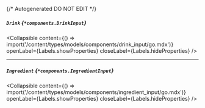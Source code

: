 {/* Autogenerated DO NOT EDIT  */}

##### `Drink` *{`*components.DrinkInput`}*

<Collapsible content={() => import('/content/types/models/components/drink_input/go.mdx')} openLabel={Labels.showProperties} closeLabel={Labels.hideProperties} />


---
##### `Ingredient` *{`*components.IngredientInput`}*

<Collapsible content={() => import('/content/types/models/components/ingredient_input/go.mdx')} openLabel={Labels.showProperties} closeLabel={Labels.hideProperties} />



